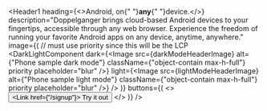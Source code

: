 
<Header1
  heading={<>Android, on{" "}<strong>any</strong>{" "}device.</>}
  description="Doppelganger brings cloud-based Android devices to your fingertips, accessible through any web browser. Experience the freedom of running your favorite Android apps on any device, anytime, anywhere."
  image={(
    // must use priority since this will be the LCP
    <DarkLightComponent
      dark={<Image src={darkModeHeaderImage} alt={"Phone sample dark mode"} className={"object-contain max-h-full"} priority placeholder="blur" />}
      light={<Image src={lightModeHeaderImage} alt={"Phone sample light mode"} className={"object-contain max-h-full"} priority placeholder="blur" />}
    />
  )}
  buttons={(
    <>
      <Button asChild>
        <Link href={"/signup"}>
          Try it out
        </Link>
      </Button>
      <ScrollerButton />
    </>
  )}
/>

